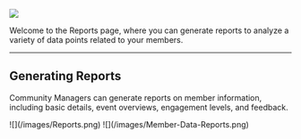 ![](/images/Reports.png)

Welcome to the Reports page, where you can generate reports to analyze a variety of data points related to your members.

---

## **Generating Reports**

Community Managers can generate reports on member information, including basic details, event overviews, engagement levels, and feedback.

<Steps>
  <Step title="Head to the Report tab and Generate Report"">
    ![](/images/Reports.png)
  </Step>
  <Step title="Select Type of Report and Export to CSV">
    ![](/images/Member-Data-Reports.png)
  </Step>
</Steps>
